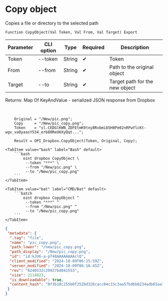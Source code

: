 ﻿---
sidebar_position: 8
---


# Copy object
 Copies a file or directory to the selected path



`Function CopyObject(Val Token, Val From, Val Target) Export`

  | Parameter | CLI option | Type | Required | Description |
  |-|-|-|-|-|
  | Token | --token | String | &#x2714; | Token |
  | From | --from | String | &#x2714; | Path to the original object |
  | Target | --to | String | &#x2714; | Target path for the new object |

  
  Returns:  Map Of KeyAndValue - serialized JSON response from Dropbox

<br/>




```bsl title="1C:Enterprise/OneScript code example"
    Original = "/New/pic.png";
    Copy     = "/New/pic_copy.png";
    Token    = "sl.CEDGlKWN_ZDFEtmK9tny8Rxbmib5H8Pe02nRPwYlcKt-wgv_vaOyaasY534_erb80ReU6XyQqt...";

    Result = OPI_Dropbox.CopyObject(Token, Original, Copy);
```
 

 <Tabs>
  
    <TabItem value="bash" label="Bash" default>
        ```bash
            oint dropbox CopyObject \
             --token "***" \
             --from "/New/pic.png" \
             --to "/New/pic_copy.png"
        ```
    </TabItem>
  
    <TabItem value="bat" label="CMD/Bat" default>
        ```batch
            oint dropbox CopyObject ^
             --token "***" ^
             --from "/New/pic.png" ^
             --to "/New/pic_copy.png"
        ```
    </TabItem>
</Tabs>


```json title="Result"
{
 "metadata": {
  ".tag": "file",
  "name": "pic_copy.png",
  "path_lower": "/new/pic_copy.png",
  "path_display": "/New/pic_copy.png",
  "id": "id:kJU6-a-pT48AAAAAAAAclQ",
  "client_modified": "2024-10-09T06:15:59Z",
  "server_modified": "2024-10-09T06:16:45Z",
  "rev": "6240532c29927bd841553",
  "size": 2114023,
  "is_downloadable": true,
  "content_hash": "0f3b18c255b0f252bd326cacc04c15c3aa57bd6b8234adb65aa7bb2987a65492"
 }
}
```
